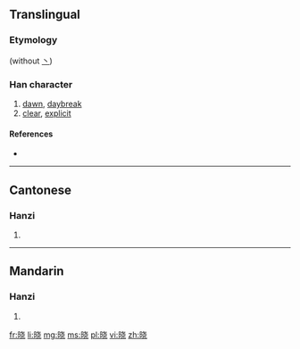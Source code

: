 {{also|曉}}
==Translingual==

===Etymology===
{{Han simp|曉|f=垚|t=戈}} (without [[丶]])

===Han character===
{{Han char|rn=72|rad=日|as=06|sn=10|four=|canj=日十心山 (AJPU)|ids=⿰[[日]][[尧]]}}

# [[dawn]], [[daybreak]]
# [[clear]], [[explicit]]

====References====
* {{Han ref|kx=0495.241|hdz=21507.010|uh=6653|ud=26195}}

----

==Cantonese==

===Hanzi===
{{yue-hanzi|jyut=|y=hiu2|tra=曉}}

# {{defn|lang=yue|sort=日06}}

----

==Mandarin==

===Hanzi===
{{cmn-hanzi|tra=曉|pin=[[xiǎo]] ([[xiao3]])|wg=hsiao<sup>3</sup>}}

# {{defn|lang=cmn|sort=日06}}

[[fr:晓]]
[[li:晓]]
[[mg:晓]]
[[ms:晓]]
[[pl:晓]]
[[vi:晓]]
[[zh:晓]]